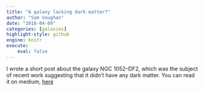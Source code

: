 ```yaml
---
title: "A galaxy lacking dark matter?"
author: "Sam Vaughan"
date: "2018-04-09"
categories: [galaxies]
highlight-style: github
engine: knitr
execute:
    eval: false
---
```


I wrote a short post about the galaxy NGC 1052–DF2, which was the subject of recent work suggesting that it didn't have any dark matter. You can read it on medium, [here](https://medium.com/@samvaughan01/a-galaxy-without-dark-matter-ae18003b87c)